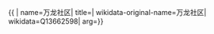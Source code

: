 {{ {{{1|PRC admin/showdata}}}|
name=万龙社区|
title=|
wikidata-original-name=万龙社区|
wikidata=Q13662598|
arg={{{arg|}}}}}